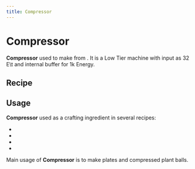 ```yaml
---
title: Compressor
---
```


<ItemImage file="compressor" alt="Compressor" size="200" />

# Compressor

**Compressor** used to make <McItem slug="techreborn:copper_plate" inline={true}/> from <McItem slug="techreborn:copper_ingot" inline={true}/>. It is a Low Tier machine with input as 32 E\t and internal buffer for 1k Energy.

## Recipe

<CraftingTable recipe=" input minecraft:stone air minecraft:stone input minecraft:stone techreborn:electronic_circuit minecraft:stone input minecraft:stone techreborn:basic_machine_frame minecraft:stone output techreborn:compressor "/>

## Usage

**Compressor** used as a crafting ingredient in several recipes:

- <McItem slug="techreborn:chemical_reactor"/>
- <McItem slug="techreborn:implosion_compressor"/>
- <McItem slug="techreborn:recycler"/>
- <McItem slug="techreborn:rolling_machine"/>

Main usage of **Compressor** is to make plates and compressed plant balls.

